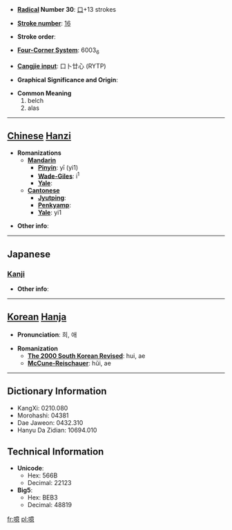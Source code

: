 * '''[[Wiktionary:Chinese radical index| Radical]] Number 30''': [[Wiktionary:Chinese radical index 口|口]]+13 strokes

* '''[[Wiktionary:Chinese total strokes index|Stroke number]]''': [[Wiktionary:Chinese total strokes index 16|16]]

* '''Stroke order''': 

* '''[[Wiktionary:Chinese four corner index|Four-Corner System]]''': 6003<sub>6</sub>

* '''[[Wiktionary:Chinese Cangjie index|Cangjie input]]''': 口卜廿心 (RYTP)

* '''Graphical Significance and Origin''': 

* '''Common Meaning'''
*#belch
*# alas


----

== [[Chinese]] [[Hanzi]] ==

* '''Romanizations'''
** '''[[Mandarin]]'''
*** '''[[Pinyin]]''': yī (yi1)
*** '''[[Wade-Giles]]''': i<sup>1</sup>
*** '''[[Yale]]''': 
** '''[[Cantonese]]'''
*** '''[[Jyutping]]''':
*** '''[[Penkyamp]]''': 
*** '''[[Yale]]''': yi1

* '''Other info''': 

----

==Japanese==
===[[Kanji]]===
{{kanji|on readings=[[い]] (i), [[あい]] (ai), [[おく]] (oku)
|kun readings=[[あう]] (au), [[おくび]] (okubi)
}}

* '''Other info''':  

----

== [[Korean]] [[Hanja]] ==

* '''Pronunciation''': 희, 애

* '''Romanization'''
** '''[[The 2000 South Korean Revised Romanization|The 2000 South Korean Revised]]''': hui, ae
** '''[[McCune-Reischauer]]''': hŭi, ae

----

== Dictionary Information ==

* KangXi: 0210.080
* Morohashi: 04381
* Dae Jaweon: 0432.310
* Hanyu Da Zidian: 10694.010

== Technical Information ==

* '''Unicode''':
** Hex: 566B
** Decimal: 22123
* '''Big5''':
** Hex: BEB3
** Decimal: 48819

[[fr:噫]]
[[pl:噫]]